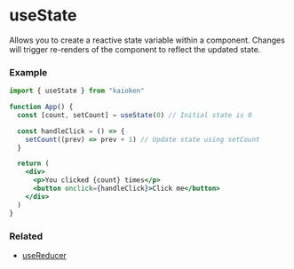 
# useState

Allows you to create a reactive state variable within a component.
Changes will trigger re-renders of the component to reflect the 
updated state.


### Example

```jsx
import { useState } from "kaioken"

function App() {
  const [count, setCount] = useState(0) // Initial state is 0

  const handleClick = () => {
    setCount((prev) => prev + 1) // Update state using setCount
  }

  return (
    <div>
      <p>You clicked {count} times</p>
      <button onclick={handleClick}>Click me</button>
    </div>
  )
}
```

### Related
<ul>
  <li><a href="/docs/hooks/useReducer">useReducer</a></li>
</ul>